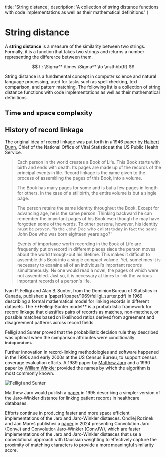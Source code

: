 
  title: 'String distance',
  description: 'A collection of string distance functions with code implementations as well as their mathematical definitions.'
}

# String distance

A **string distance** is a measure of the similarity between two strings. Formally, it is a function that takes two strings and returns a number representing the difference between them.

<Center>
$$ f : \Sigma^* \times \Sigma^* \to \mathbb{R} $$
</Center>

String distance is a fundamental concept in computer science and natural language processing, used for tasks such as spell checking, text comparison, and pattern matching. The following list is a collection of string distance functions with code implementations as well as their mathematical definitions.

<SectionListBox sections={stringDistance.sections}/>

## Time and space complexity

<BigOComplexityTable algorithms={stringDistance.sections}/>

## History of record linkage

The original idea of record linkage was put forth in a 1946 paper by [Halbert Dunn](/paper/1946/dunn.pdf), Chief of the National Office of Vital Statistics at the US Public Health Service.

> Each person in the world creates a Book of Life. This Book starts with birth and ends with death. Its pages are made up of the records of the principal events in life. Record linkage is the name given to the process of assembling the pages of this Book, into a volume.
>
> The Book has many pages for some and is but a few pages in length for others. In the case of a stillbirth, the entire volume is but a single page.
>
> The person retains the same identity throughout the Book. Except for advancing age, he is the same person. Thinking backward he can remember the important pages of his Book even though he may have forgotten some of the words. To other persons, however, his identity must be proven. "Is the John Doe who enlists today in fact the same John Doe who was born eighteen years ago?"
>
> Events of importance worth recording in the Book of Life are frequently put on record in different places since the person moves about the world through-out his lifetime. This makes it difficult to assemble this Book into a single compact volume. Yet, sometimes it is necessary to examine all of an individual's important records simultaneously. No one would read a novel, the pages of which were not assembled. Just so, it is necessary at times to link the various important records of a person's life.

<div className="grid grid-cols-2 gap-4">
  <div>
Ivan P. Felligi and Alan B. Sunter, from the Dominion Bureau of Statistics in Canada, published a [paper](/paper/1969/felligi_sunter.pdf) in 1969 describing a formal mathematical model for linking records in different datasets. The **Fellegi-Sunter model** is a probabilistic framework for record linkage that classifies pairs of records as matches, non-matches, or possible matches based on likelihood ratios derived from agreement and disagreement patterns across record fields. 

Felligi and Sunter proved that the probabilistic decision rule they described was optimal when the comparison attributes were conditionally independent. 

Further innovation in record-linking methodologies and software happened in the 1990s and early 2000s at the US Census Bureau, to support census coverage evaluation efforts. A 1989 paper by [Matthew Jaro](/paper/1989/jaro.pdf) and a 1990 paper by [William Winkler](/paper/jarowinkler_1990.pdf) provided the names by which the algorithm is most commonly known.
  </div>
  <div>
    <img src="/paper/1969/felligi_sunter.png" style={{ width: '100%' }} alt="Felligi and Sunter" />
  </div>
</div>

Matthew Jaro would publish a [paper](/paper/jaro_1995.pdf) in 1995 describing a simpler version of the Jaro-Winkler distance for linking patient records in healthcare databases.

Efforts continue in producing faster and more space efficient implementations of the Jaro and Jaro-Winkler distances. Ondřej Rozinek and Jan Mareš published a [paper](/paper/roz_marez_2024.pdf) in 2024 presenting Convolution Jaro (ConvJ) and Convolution Jaro-Winkler (ConvJW), which are faster implementations of the Jaro and Jaro-Winkler distances that use a convolutional approach with Gaussian weighting to effectively capture the proximity of matching characters to provide a more meaningful similarity score.